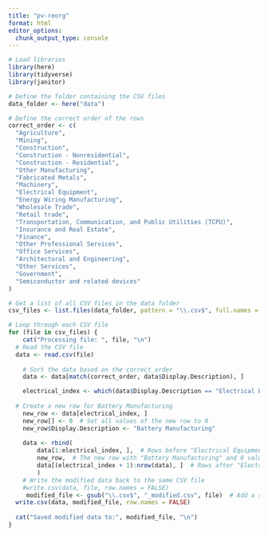 ```yaml
---
title: "pv-reorg"
format: html
editor_options: 
  chunk_output_type: console
---
```


```r
# Load libraries
library(here)
library(tidyverse)
library(janitor)
```

```r
# Define the folder containing the CSV files
data_folder <- here("data")

# Define the correct order of the rows
correct_order <- c(
  "Agriculture",
  "Mining",
  "Construction",
  "Construction - Nonresidential",
  "Construction - Residential",
  "Other Manufacturing",
  "Fabricated Metals",
  "Machinery",
  "Electrical Equipment",
  "Energy Wiring Manufacturing",
  "Wholesale Trade",
  "Retail trade",
  "Transportation, Communication, and Public Utilities (TCPU)",
  "Insurance and Real Estate",
  "Finance",
  "Other Professional Services",
  "Office Services",
  "Architectural and Engineering",
  "Other Services",
  "Government",
  "Semiconductor and related devices"
)

# Get a list of all CSV files in the data folder
csv_files <- list.files(data_folder, pattern = "\\.csv$", full.names = TRUE)

```

```r
# Loop through each CSV file
for (file in csv_files) {
    cat("Processing file: ", file, "\n")
  # Read the CSV file
  data <- read.csv(file)
    
    # Sort the data based on the correct_order
    data <- data[match(correct_order, data$Display.Description), ]

    electrical_index <- which(data$Display.Description == "Electrical Equipment")
  
  # Create a new row for Battery Manufacturing
    new_row <- data[electrical_index, ]
    new_row[] <- 0  # Set all values of the new row to 0
    new_row$Display.Description <- "Battery Manufacturing"
  
    data <- rbind(
        data[1:electrical_index, ],  # Rows before "Electrical Equipment"
        new_row,  # The new row with "Battery Manufacturing" and 0 values
        data[(electrical_index + 1):nrow(data), ]  # Rows after "Electrical Equipment"
        )
    # Write the modified data back to the same CSV file
    #write.csv(data, file, row.names = FALSE)
     modified_file <- gsub("\\.csv$", "_modified.csv", file)  # Add a suffix to the file name
  write.csv(data, modified_file, row.names = FALSE)
  
  cat("Saved modified data to:", modified_file, "\n")
}

```

